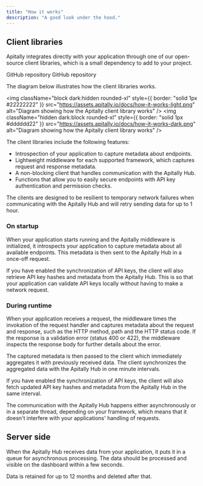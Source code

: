 ```yaml
---
title: "How it works"
description: "A good look under the hood."
---
```


## Client libraries

Apitally integrates directly with your application through one of our open-source client libraries, which is a small dependency to add to your project.

<CardGroup cols={2}>
  <Card
    title="Client library for Python"
    icon="python"
    href="https://github.com/apitally/python-client"
    target="_blank"
  >
    GitHub repository
  </Card>
  <Card
    title="Client library for Node.js"
    icon="js"
    href="https://github.com/apitally/nodejs-client"
    target="_blank"
  >
    GitHub repository
  </Card>
</CardGroup>

The diagram below illustrates how the client libraries works.

<img
  className="block dark:hidden rounded-xl"
  style={{ border: "solid 1px #22222222" }}
  src="https://assets.apitally.io/docs/how-it-works-light.png"
  alt="Diagram showing how the Apitally client library works"
/>
<img
  className="hidden dark:block rounded-xl"
  style={{ border: "solid 1px #dddddd22" }}
  src="https://assets.apitally.io/docs/how-it-works-dark.png"
  alt="Diagram showing how the Apitally client library works"
/>

The client libraries include the following features:

- Introspection of your application to capture metadata about endpoints.
- Lightweight middleware for each supported framework, which captures request and response metadata.
- A non-blocking client that handles communication with the Apitally Hub.
- Functions that allow you to easily secure endpoints with API key authentication and permission checks.

<Note>
  The clients are designed to be resilient to temporary network failures
  when communicating with the Apitally Hub and will retry sending data for up to
  1 hour.
</Note>

### On startup

When your application starts running and the Apitally middleware is initialized, it introspects your application to capture metadata about all available endpoints.
This metadata is then sent to the Apitally Hub in a once-off request.

If you have enabled the synchronization of API keys, the client will also retrieve API key hashes and metadata from the Apitally Hub.
This is so that your application can validate API keys locally without having to make a network request.

### During runtime

When your application receives a request, the middleware times the invokation of the request handler and captures metadata about the request and response, such as the HTTP method, path and the HTTP status code.
If the response is a validation error (status 400 or 422), the middleware inspects the response body for further details about the error.

The captured metadata is then passed to the client which immediately aggregates it with previously received data.
The client synchronizes the aggregated data with the Apitally Hub in one minute intervals.

If you have enabled the synchronization of API keys, the client will also fetch updated API key hashes and metadata from the Apitally Hub in the same interval.

<Note>
  The communication with the Apitally Hub happens either asynchronously or in a
  separate thread, depending on your framework, which means that it doesn't
  interfere with your applications' handling of requests.
</Note>

## Server side

When the Apitally Hub receives data from your application, it puts it in a queue for asynchronous processing. The data should be processed and visible on the dashboard within a few seconds.

Data is retained for up to 12 months and deleted after that.
